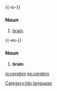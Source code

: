 {{-io-}}
===Noun===
# [[brain]].

{{-es-}}
===Noun===
# '''brain'''.

[[Category:Ido language]]

[[io:cerebro]]
[[es:cerebro]]